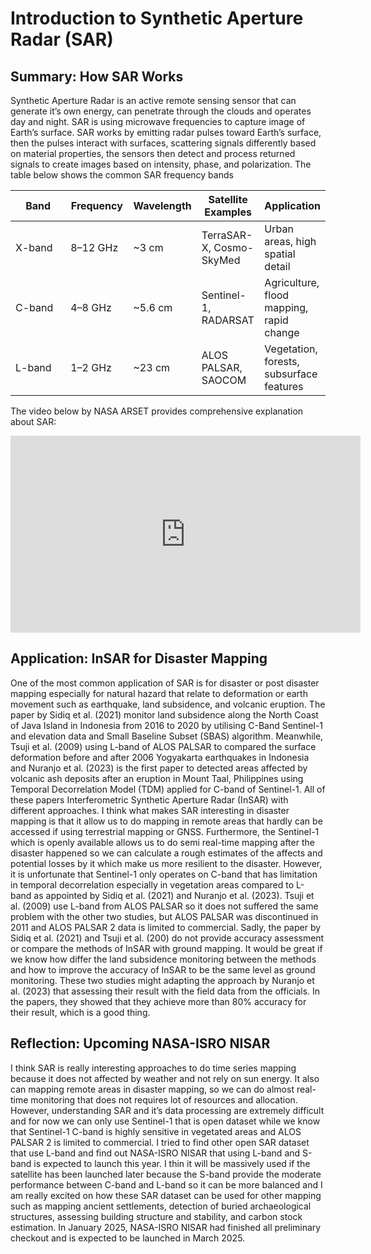 # Introduction to Synthetic Aperture Radar (SAR)

## Summary: How SAR Works

Synthetic Aperture Radar is an active remote sensing sensor that can generate it's own energy, can penetrate through the clouds and operates day and night. SAR is using microwave frequencies to capture image of Earth's surface. SAR works by emitting radar pulses toward Earth's surface, then the pulses interact with surfaces, scattering signals differently based on material properties, the sensors then detect and process returned signals to create images based on intensity, phase, and polarization. The table below shows the common SAR frequency bands

| Band | Frequency | Wavelength | Satellite Examples | Application |
|----|----|----|----|----|
| X-band | 8–12 GHz | \~3 cm | TerraSAR-X, Cosmo-SkyMed | Urban areas, high spatial detail |
| C-band | 4–8 GHz | \~5.6 cm | Sentinel-1, RADARSAT | Agriculture, flood mapping, rapid change |
| L-band | 1–2 GHz | \~23 cm | ALOS PALSAR, SAOCOM | Vegetation, forests, subsurface features |

The video below by NASA ARSET provides comprehensive explanation about SAR:

<iframe width="560" height="315" src="https://www.youtube.com/embed/Xemo2ZpduHA?si=qGE7j-_2-kCDaJ1G" title="YouTube video player" frameborder="0" allow="accelerometer; autoplay; clipboard-write; encrypted-media; gyroscope; picture-in-picture; web-share" referrerpolicy="strict-origin-when-cross-origin" allowfullscreen>

</iframe>

## Application: InSAR for Disaster Mapping

One of the most common application of SAR is for disaster or post disaster mapping especially for natural hazard that relate to deformation or earth movement such as earthquake, land subsidence, and volcanic eruption. The paper by Sidiq et al. (2021) monitor land subsidence along the North Coast of Java Island in Indonesia from 2016 to 2020 by utilising C-Band Sentinel-1 and elevation data and Small Baseline Subset (SBAS) algorithm. Meanwhile, Tsuji et al. (2009) using L-band of ALOS PALSAR to compared the surface deformation before and after 2006 Yogyakarta earthquakes in Indonesia and Nuranjo et al. (2023) is the first paper to detected areas affected by volcanic ash deposits after an eruption in Mount Taal, Philippines using Temporal Decorrelation Model (TDM) applied for C-band of Sentinel-1. All of these papers Interferometric Synthetic Aperture Radar (InSAR) with different approaches. I think what makes SAR interesting in disaster mapping is that it allow us to do mapping in remote areas that hardly can be accessed if using terrestrial mapping or GNSS. Furthermore, the Sentinel-1 which is openly available allows us to do semi real-time mapping after the disaster happened so we can calculate a rough estimates of the affects and potential losses by it which make us more resilient to the disaster. However, it is unfortunate that Sentinel-1 only operates on C-band that has limitation in temporal decorrelation especially in vegetation areas compared to L-band as appointed by Sidiq et al. (2021) and Nuranjo et al. (2023). Tsuji et al. (2009) use L-band from ALOS PALSAR so it does not suffered the same problem with the other two studies, but ALOS PALSAR was discontinued in 2011 and ALOS PALSAR 2 data is limited to commercial. Sadly, the paper by Sidiq et al. (2021) and Tsuji et al. (200) do not provide accuracy assessment or compare the methods of InSAR with ground mapping. It would be great if we know how differ the land subsidence monitoring between the methods and how to improve the accuracy of InSAR to be the same level as ground monitoring. These two studies might adapting the approach by Nuranjo et al. (2023) that assessing their result with the field data from the officials. In the papers, they showed that they achieve more than 80% accuracy for their result, which is a good thing.

## Reflection: Upcoming NASA-ISRO NISAR

I think SAR is really interesting approaches to do time series mapping because it does not affected by weather and not rely on sun energy. It also can mapping remote areas in disaster mapping, so we can do almost real-time monitoring that does not requires lot of resources and allocation. However, understanding SAR and it's data processing are extremely difficult and for now we can only use Sentinel-1 that is open dataset while we know that Sentinel-1 C-band is highly sensitive in vegetated areas and ALOS PALSAR 2 is limited to commercial. I tried to find other open SAR dataset that use L-band and find out NASA-ISRO NISAR that using L-band and S-band is expected to launch this year. I thin it will be massively used if the satellite has been launched later because the S-band provide the moderate performance between C-band and L-band so it can be more balanced and I am really excited on how these SAR dataset can be used for other mapping such as mapping ancient settlements, detection of buried archaeological structures, assessing building structure and stability, and carbon stock estimation. In January 2025, NASA-ISRO NISAR had finished all preliminary checkout and is expected to be launched in March 2025.
